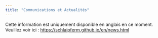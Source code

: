 ```yaml
---
title: "Communications et Actualités"
---
```


Cette information est uniquement disponible en anglais en ce moment. Veuillez voir ici : <a href="https://schlaipferm.github.io/en/news.html">https://schlaipferm.github.io/en/news.html</a>
